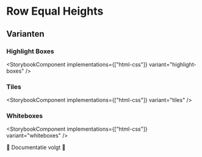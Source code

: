 
# Row Equal Heights

## Varianten

### Highlight Boxes

<StorybookComponent implementations={["html-css"]} variant="highlight-boxes" />

### Tiles

<StorybookComponent implementations={["html-css"]} variant="tiles" />

### Whiteboxes

<StorybookComponent implementations={["html-css"]} variant="whiteboxes" />

🚧 Documentatie volgt 🚧
